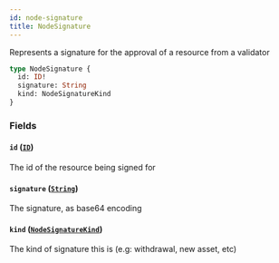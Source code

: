 ```yaml
---
id: node-signature
title: NodeSignature
---
```



Represents a signature for the approval of a resource from a validator

```graphql
type NodeSignature {
  id: ID!
  signature: String
  kind: NodeSignatureKind
}
```


### Fields

#### `id` ([`ID`](/docs/mainnet/graphql/scalars/id))

The id of the resource being signed for


#### `signature` ([`String`](/docs/mainnet/graphql/scalars/string))

The signature, as base64 encoding


#### `kind` ([`NodeSignatureKind`](/docs/mainnet/graphql/enums/node-signature-kind))

The kind of signature this is (e.g: withdrawal, new asset, etc)




